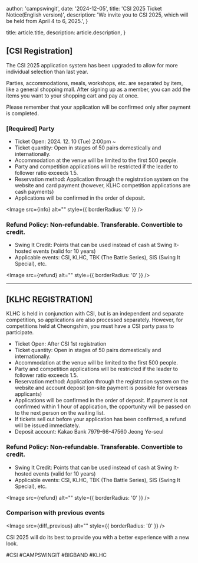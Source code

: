 

  author: 'campswingit',
  date: '2024-12-05',
  title: 'CSI 2025 Ticket Notice(English version)',
  description:
    'We invite you to CSI 2025, which will be held from April 4 to 6, 2025.',
}

  title: article.title,
  description: article.description,
}


## [CSI Registration]

The CSI 2025 application system has been upgraded to allow for more individual selection than last year.

Parties, accommodations, meals, workshops, etc. are separated by item, like a general shopping mall. After signing up as a member, you can add the items you want to your shopping cart and pay at once.

Please remember that your application will be confirmed only after payment is completed.


### [Required] Party
- Ticket Open: 2024. 12. 10 (Tue) 2:00pm ~
- Ticket quantity: Open in stages of 50 pairs domestically and internationally.
- Accommodation at the venue will be limited to the first 500 people.
- Party and competition applications will be restricted if the leader to follower ratio exceeds 1.5.
- Reservation method: Application through the registration system on the website and card payment (however, KLHC competition applications are cash payments)
- Applications will be confirmed in the order of deposit.


<Image src={info} alt="" style={{ borderRadius: '0' }} />

### Refund Policy: Non-refundable. Transferable. Convertible to credit.
- Swing It Credit: Points that can be used instead of cash at Swing It-hosted events (valid for 10 years)
- Applicable events: CSI, KLHC, TBK (The Battle Series), SIS (Swing It Special), etc.


<Image src={refund} alt="" style={{ borderRadius: '0' }} />

---
## [KLHC REGISTRATION]

KLHC is held in conjunction with CSI, but is an independent and separate competition, so applications are also processed separately.
However, for competitions held at Cheongshim, you must have a CSI party pass to participate.

- Ticket Open: After CSI 1st registration
- Ticket quantity: Open in stages of 50 pairs domestically and internationally.
- Accommodation at the venue will be limited to the first 500 people.
- Party and competition applications will be restricted if the leader to follower ratio exceeds 1.5.
- Reservation method: Application through the registration system on the website and account deposit (on-site payment is possible for overseas applicants)
- Applications will be confirmed in the order of deposit. If payment is not confirmed within 1 hour of application, the opportunity will be passed on to the next person on the waiting list.
- If tickets sell out before your application has been confirmed, a refund will be issued immediately.
- Deposit account: Kakao Bank 7979-66-47560 Jeong Ye-seul

### Refund Policy: Non-refundable. Transferable. Convertible to credit.
- Swing It Credit: Points that can be used instead of cash at Swing It-hosted events (valid for 10 years)
- Applicable events: CSI, KLHC, TBK (The Battle Series), SIS (Swing It Special), etc.


<Image src={refund} alt="" style={{ borderRadius: '0' }} />

### Comparison with previous events

<Image src={diff_previous} alt="" style={{ borderRadius: '0' }} />

CSI 2025 will do its best to provide you with a better experience with a new look.

#CSI #CAMPSWINGIT #BIGBAND #KLHC 
